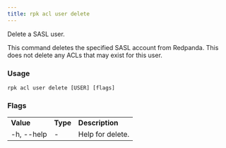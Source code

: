 ```yaml
---
title: rpk acl user delete
---
```


<head>
  <meta name="title" content="rpk acl user delete | Redpanda Docs" />
  <meta name="description" content="rpk acl user delete" />
</head>

Delete a SASL user.

This command deletes the specified SASL account from Redpanda. This does not
delete any ACLs that may exist for this user.

### Usage

```
rpk acl user delete [USER] [flags]
```

### Flags

<table>
  <tbody>
    <tr>
      <td>
        <strong> Value</strong>
      </td>
      <td>
        <strong> Type</strong>
      </td>
      <td>
        <strong> Description</strong>
      </td>
    </tr>
    <tr>
      <td>-h, --help</td>
      <td>-</td>
      <td> Help for delete.</td>
    </tr>
  </tbody>
</table>
